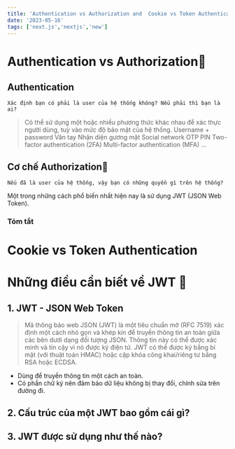 ```yaml
---
title: 'Authentication vs Authorization and  Cookie vs Token Authentication and  JSON Web Token'
date: '2023-05-16'
tags: ['next.js','nextjs','new']
---
```

# Authentication vs Authorization🎉
<CustomImage src="https://raw.githubusercontent.com/asdiop159752/BlogPost/master/images/Authentication-Authorization.jpg" alt="Warning:Authentication-Authorization" />

## Authentication
`Xác định bạn có phải là user của hệ thống không? Nếu phải thì bạn là ai?`

> Có thể sử dụng một hoặc nhiều phương thức khác nhau để xác thực người dùng, tuỳ vào mức độ bảo mật của
> hệ thống.
> Username + password
> Vân tay
> Nhận diện gương mặt
> Social network
> OTP
> PIN
> Two-factor authentication (2FA)
> Multi-factor authentication (MFA)
...

## Cơ chế Authorization🎉
`Nếu đã là user của hệ thống, vậy bạn có những quyền gì trên hệ thống?`

Một trong những cách phổ biến nhất hiện nay là sử dụng JWT (JSON Web Token).

### Tóm tắt 
<CustomImage src="https://raw.githubusercontent.com/asdiop159752/BlogPost/master/images/SumaryAuthentication-Authorization.png" alt="Warning:SumaryAuthentication-Authorization" />

# Cookie vs Token Authentication
<CustomImage src="https://raw.githubusercontent.com/asdiop159752/BlogPost/master/images/CookievsToken-Authentication.png" alt="Warning: CookievsToken Authentication" />


<CustomImage src="https://raw.githubusercontent.com/asdiop159752/BlogPost/master/images/SumaryCookievsToken-Authentication.png" alt="Warning: SumaryCookievsToken-Authentication" />

# Những điều cần biết về JWT 🎉

## 1. JWT - JSON Web Token

> Mã thông báo web JSON (JWT) là một tiêu chuẩn mở (RFC 7519) xác định một cách nhỏ gọn và khép kín để truyền thông tin an toàn giữa các bên dưới dạng đối tượng JSON. Thông tin này có thể được xác minh và tin cậy vì nó được ký điện tử. JWT có thể được ký bằng bí mật (với thuật toán HMAC) hoặc cặp khóa công khai/riêng tư bằng RSA hoặc ECDSA.

* Dùng để truyền thông tin một cách an toàn.
* Có phần chữ ký nên đảm bảo dữ liệu không bị thay đổi, chỉnh sửa trên đường đi.

<CustomImage src="https://raw.githubusercontent.com/asdiop159752/BlogPost/master/images/JSON-Web-Token.png" alt="Warning: JSON-Web-Token" />

## 2. Cấu trúc của một JWT bao gồm cái gì?

<CustomImage src="https://raw.githubusercontent.com/asdiop159752/BlogPost/master/images/Cấu_trúc_của_một_JWT.png" alt="Warning: Cấu_trúc_của_một_JWT" />

## 3. JWT được sử dụng như thế nào?

<CustomImage src="https://raw.githubusercontent.com/asdiop159752/BlogPost/master/images/How_to_use_JWT.png" alt="Warning: How_to_use_JWT" />









